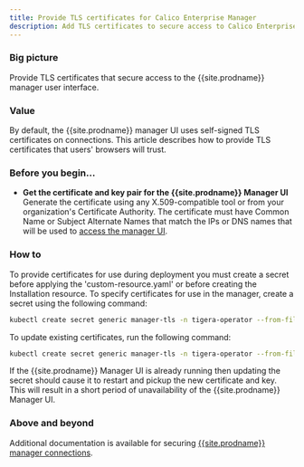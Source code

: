 ```yaml
---
title: Provide TLS certificates for Calico Enterprise Manager
description: Add TLS certificates to secure access to Calico Enterprise Manager user interface. 
---
```


### Big picture

Provide TLS certificates that secure access to the {{site.prodname}} manager user interface.

### Value

By default, the {{site.prodname}} manager UI uses self-signed TLS certificates on connections. This article describes how to provide TLS certificates that users' browsers will trust.

### Before you begin...

- **Get the certificate and key pair for the {{site.prodname}} Manager UI**
  Generate the certificate using any X.509-compatible tool or from your organization's Certificate Authority. The certificate must have Common Name or Subject Alternate Names that match the IPs or DNS names that will be used to [access the manager UI]({{site.baseurl}}/getting-started/cnx/access-the-manager).

### How to

To provide certificates for use during deployment you must create a secret before applying the 'custom-resource.yaml' or before creating the Installation resource. To specify certificates for use in the manager, create a secret using the following command:

```bash
kubectl create secret generic manager-tls -n tigera-operator --from-file=cert=</path/to/certificate-file> --from-file=key=</path/to/key-file>
```

To update existing certificates, run the following command:

```bash
kubectl create secret generic manager-tls -n tigera-operator --from-file=cert=</path/to/certificate-file> --from-file=key=</path/to/key-file> --dry-run -o yaml --save-config | kubectl replace -f -
```

If the {{site.prodname}} Manager UI is already running then updating the secret should cause it to restart and pickup the new certificate and key. This will result in a short period of unavailability of the {{site.prodname}} Manager UI.

### Above and beyond

Additional documentation is available for securing [{{site.prodname}} manager connections]({{site.baseurl}}/security/comms/crypto-auth#calico-enterprise-manager-connections).
